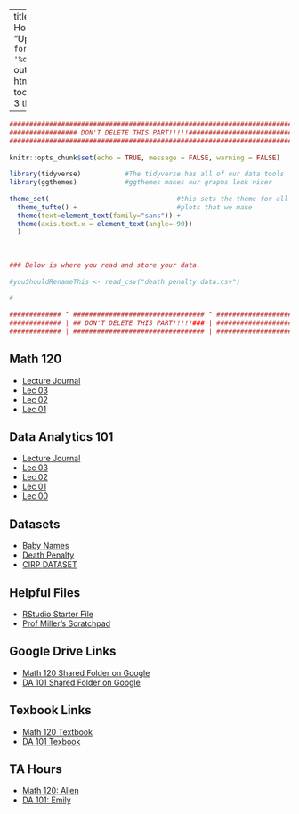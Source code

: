<head><link rel="shortcut icon" type="image/x-icon" href="favicon.ico"></head>

---
title: "Prof Miller's Homepage"
date: "Updated: `r format(Sys.time(), '%d %B, %Y')`"
output: 
  html_document:
    toc: true
    toc_depth: 3
    theme: yeti
  
  
---

```r
###########################################################################
################# DON'T DELETE THIS PART!!!!!##############################
###########################################################################
                                                                          #
knitr::opts_chunk$set(echo = TRUE, message = FALSE, warning = FALSE)      #
                                                                          #
library(tidyverse)           #The tidyverse has all of our data tools     #
library(ggthemes)            #ggthemes makes our graphs look nicer        #
                                                                          # 
theme_set(                                #this sets the theme for all    #
  theme_tufte() +                         #plots that we make             #
  theme(text=element_text(family="sans")) + 
  theme(axis.text.x = element_text(angle=-90))                            #
  )                                                                       #
                                                                          #
                                                                          #
                                                                          #
### Below is where you read and store your data.                          #
                                                                          #
#youShouldRenameThis <- read_csv("death penalty data.csv")
                                                                          #
#
                                                                          #
############# ^ ################################# ^ #######################
############# | ## DON'T DELETE THIS PART!!!!!### | #######################
############# | ################################# | #######################
```

## Math 120 

- [Lecture Journal](https://millera2.github.io/Math-120/Math-120-Lecture-Journal.html)
- [Lec 03](https://millera2.github.io/Math-120/Math-120-Lec-03.html)
- [Lec 02](https://millera2.github.io/Math-120/Math-120-Lec-02.html)
- [Lec 01](https://millera2.github.io/Math-120/Math-120-Lec-01.html)

## Data Analytics 101

- [Lecture Journal](https://millera2.github.io/DA-101/DA-101-Lecture-Journal.html)
- [Lec 03](https://millera2.github.io/DA-101/DA-101-Lec-03.html)
- [Lec 02](https://millera2.github.io/DA-101/DA-101-Lec-02.html)
- [Lec 01](https://millera2.github.io/DA-101/DA-101-Lec-01.html)
- [Lec 00](https://millera2.github.io/DA-101/DA-101-Lec-00.html)


## Datasets

- [Baby Names](https://drive.google.com/file/d/1W5baem_xOJ9SVlaD_QHnXNdfA9dtBXaS/view?usp=sharing)
- [Death Penalty](https://millera2.github.io/Data/death-penalty-data.csv)
- [CIRP DATASET](https://drive.google.com/file/d/1-FxOfb3-Hm8DPKSpkqlHGZ91154xMW4s/view?usp=sharing)

## Helpful Files

- [RStudio Starter File](https://drive.google.com/file/d/1-KLgwkXWAdVXmGTku51VtD4nncbkbhON/view?usp=sharing)
- [Prof Miller's Scratchpad](https://docs.google.com/document/d/1oSEe98j0aBPkbYyuubEn5ON4mjph3uOzIbeskYLC0y0/edit?usp=sharing)

## Google Drive Links

- [Math 120 Shared Folder on Google](https://drive.google.com/drive/folders/1SaRW5G78k-eVFIENuAk0qzmJFHd7SRPa?usp=sharing)
- [DA 101 Shared Folder on Google](https://drive.google.com/drive/folders/1-gITNFSEY_cUjLh1VShKmUkAr4XCf3Zx?usp=sharing)

## Texbook Links

- [Math 120 Textbook](https://www.openintro.org/stat/textbook.php?stat_book=os)
- [DA 101 Texbook](https://r4ds.had.co.nz)

## TA Hours

- [Math 120: Allen](https://millera2.github.io/Math-120/Office-Hours.html)
- [DA 101: Emily](https://millera2.github.io/DA-101/Office-Hours.html)

